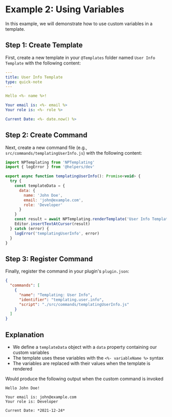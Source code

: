 # Example 2: Using Variables

In this example, we will demonstrate how to use custom variables in a template.

## Step 1: Create Template

First, create a new template in your `@Templates` folder named `User Info Template` with the following content:

```yaml
---
title: User Info Template
type: quick-note
---

Hello <%- name %>!

Your email is: <%- email %>
Your role is: <%- role %>

Current Date: <%- date.now() %>
```

## Step 2: Create Command

Next, create a new command file (e.g., `src/commands/templatingUserInfo.js`) with the following content:

```javascript
import NPTemplating from 'NPTemplating'
import { logError } from '@helpers/dev'

export async function templatingUserInfo(): Promise<void> {
  try {
    const templateData = {
      data: {
        name: 'John Doe',
        email: 'john@example.com',
        role: 'Developer'
      }
    }
    const result = await NPTemplating.renderTemplate('User Info Template', templateData)
    Editor.insertTextAtCursor(result)
  } catch (error) {
    logError('templatingUserInfo', error)
  }
}
```

## Step 3: Register Command

Finally, register the command in your plugin's `plugin.json`:

```json
{
  "commands": [
    {
      "name": "Templating: User Info",
      "identifier": "templating.user.info",
      "script": "./src/commands/templatingUserInfo.js"
    }
  ]
}
```

## Explanation

- We define a `templateData` object with a `data` property containing our custom variables
- The template uses these variables with the `<%- variableName %>` syntax
- The variables are replaced with their values when the template is rendered

Would produce the following output when the custom command is invoked

```
Hello John Doe!

Your email is: john@example.com
Your role is: Developer

Current Date: *2021-12-24*
```
